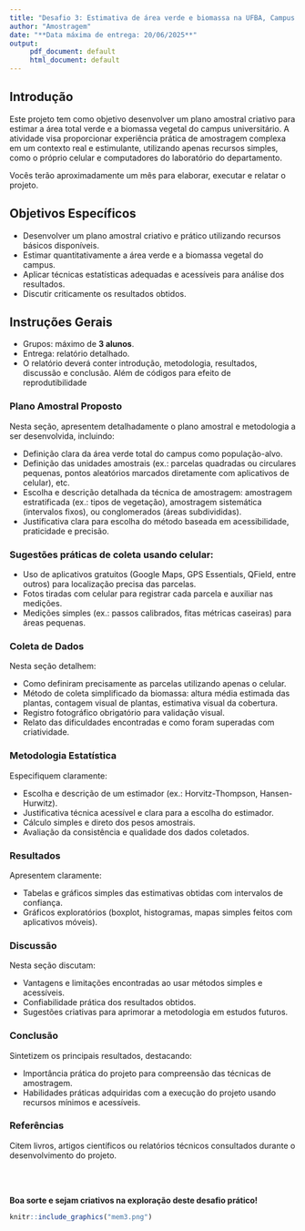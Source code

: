 ```yaml
---
title: "Desafio 3: Estimativa de área verde e biomassa na UFBA, Campus Ondina"
author: "Amostragem"
date: "**Data máxima de entrega: 20/06/2025**"
output:
     pdf_document: default
     html_document: default
---
```




## Introdução

Este projeto tem como objetivo desenvolver um plano amostral criativo para estimar a área total verde e a biomassa vegetal do campus universitário. A atividade visa proporcionar experiência prática de amostragem complexa em um contexto real e estimulante, utilizando apenas recursos simples, como o próprio celular e  computadores  do laboratório do departamento.

Vocês terão aproximadamente um mês para elaborar, executar e relatar o projeto.

## Objetivos Específicos

- Desenvolver um plano amostral criativo e prático utilizando recursos básicos disponíveis.
- Estimar quantitativamente a área verde e a biomassa vegetal do campus.
- Aplicar técnicas estatísticas adequadas e acessíveis para análise dos resultados.
- Discutir criticamente os resultados obtidos.

## Instruções Gerais

- Grupos: máximo de **3 alunos**.
- Entrega: relatório detalhado.
- O relatório deverá conter introdução, metodologia, resultados, discussão e conclusão. Além de códigos para efeito de reprodutibilidade

### Plano Amostral Proposto

Nesta seção, apresentem detalhadamente o plano amostral e metodologia a ser desenvolvida, incluindo:

- Definição clara da área verde total do campus como população-alvo.
- Definição das unidades amostrais (ex.: parcelas quadradas ou circulares pequenas, pontos aleatórios marcados diretamente com aplicativos de celular), etc.
- Escolha e descrição detalhada da técnica de amostragem: amostragem estratificada (ex.: tipos de vegetação), amostragem sistemática (intervalos fixos), ou conglomerados (áreas subdivididas).
- Justificativa clara para escolha do método baseada em acessibilidade, praticidade e precisão.

### Sugestões práticas de coleta usando celular:

- Uso de aplicativos gratuitos (Google Maps, GPS Essentials, QField, entre outros) para localização precisa das parcelas.
- Fotos tiradas com celular para registrar cada parcela e auxiliar nas medições.
- Medições simples (ex.: passos calibrados, fitas métricas caseiras) para áreas pequenas.


### Coleta de Dados

Nesta seção detalhem:

- Como definiram precisamente as parcelas utilizando apenas o celular.
- Método de coleta simplificado da biomassa: altura média estimada das plantas, contagem visual de plantas, estimativa visual da cobertura.
- Registro fotográfico obrigatório para validação visual.
- Relato das dificuldades encontradas e como foram superadas com criatividade.


### Metodologia Estatística

Especifiquem claramente:

- Escolha e descrição de um estimador (ex.: Horvitz-Thompson, Hansen-Hurwitz).
- Justificativa técnica acessível e clara para a escolha do estimador.
- Cálculo simples e direto dos pesos amostrais.
- Avaliação da consistência e qualidade dos dados coletados.

### Resultados

Apresentem claramente:

- Tabelas e gráficos simples das estimativas obtidas com intervalos de confiança.
- Gráficos exploratórios (boxplot, histogramas, mapas simples feitos com aplicativos móveis).



### Discussão

Nesta seção discutam:

- Vantagens e limitações encontradas ao usar métodos simples e acessíveis.
- Confiabilidade prática dos resultados obtidos.
- Sugestões criativas para aprimorar a metodologia em estudos futuros.


### Conclusão

Sintetizem os principais resultados, destacando:

- Importância prática do projeto para compreensão das técnicas de amostragem.
- Habilidades práticas adquiridas com a execução do projeto usando recursos mínimos e acessíveis.


### Referências

Citem livros, artigos científicos ou relatórios técnicos consultados durante o desenvolvimento do projeto.

<br>


<br>
**Boa sorte e sejam criativos na exploração deste desafio prático!**
<br>


```r
knitr::include_graphics("mem3.png")
```
